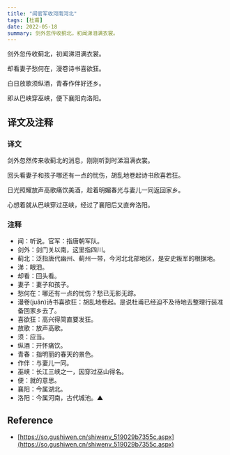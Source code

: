 ```yaml
---
title: "闻官军收河南河北"
tags: [杜甫]
date: 2022-05-18
summary: 剑外忽传收蓟北，初闻涕泪满衣裳。
---
```


剑外忽传收蓟北，初闻涕泪满衣裳。

却看妻子愁何在，漫卷诗书喜欲狂。

白日放歌须纵酒，青春作伴好还乡。

即从巴峡穿巫峡，便下襄阳向洛阳。

## 译文及注释

### 译文

剑外忽然传来收蓟北的消息，刚刚听到时涕泪满衣裳。

回头看妻子和孩子哪还有一点的忧伤，胡乱地卷起诗书欣喜若狂。

日光照耀放声高歌痛饮美酒，趁着明媚春光与妻儿一同返回家乡。

心想着就从巴峡穿过巫峡，经过了襄阳后又直奔洛阳。

### 注释

- 闻：听说。官军：指唐朝军队。
- 剑外：剑门关以南，这里指四川。
- 蓟北：泛指唐代幽州、蓟州一带，今河北北部地区，是安史叛军的根据地。
- 涕：眼泪。
- 却看：回头看。
- 妻子：妻子和孩子。
- 愁何在：哪还有一点的忧伤？愁已无影无踪。
- 漫卷(juǎn)诗书喜欲狂：胡乱地卷起。是说杜甫已经迫不及待地去整理行装准备回家乡去了。
- 喜欲狂：高兴得简直要发狂。
- 放歌：放声高歌。
- 须：应当。
- 纵酒：开怀痛饮。
- 青春：指明丽的春天的景色。
- 作伴：与妻儿一同。
- 巫峡：长江三峡之一，因穿过巫山得名。
- 便：就的意思。
- 襄阳：今属湖北。
- 洛阳：今属河南，古代城池。▲

## Reference

- [https://so.gushiwen.cn/shiwenv_519029b7355c.aspx](https://so.gushiwen.cn/shiwenv_519029b7355c.aspx)
